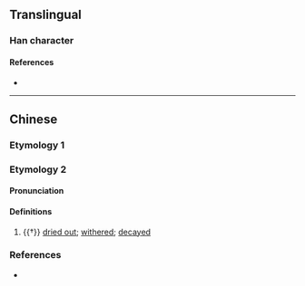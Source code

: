 {{character info/new}}
==Translingual==

===Han character===
{{Han char|rn=75|rad=木|as=12|sn=16|four=48940|canj=DYDK|ids=⿰木敦}}

====References====
* {{Han ref|kx=0553.170|dkj=15541|dj=0942.040|hdz=21294.110|uh=6A54|ud=27220|bh=E9D3|bd=59859}}

----

==Chinese==

===Etymology 1===
{{zh-see|𧝋}}

===Etymology 2===
{{zh-forms}}

====Pronunciation====
{{zh-pron
|m=dūn
|c=deon1
|ma=
|cat=a
}}

====Definitions====
{{zh-hanzi}}

# {{†}} [[dried out]]; [[wither]]ed; [[decay]]ed

===References===
* {{R:yue:Jyutping Database}}